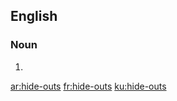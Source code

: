 ==English==

===Noun===
{{head|en|head=[[hide]]-[[outs]]}}

# {{plural of|hide-out}}

[[ar:hide-outs]]
[[fr:hide-outs]]
[[ku:hide-outs]]